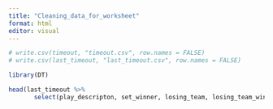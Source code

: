 ```yaml
---
title: "Cleaning_data_for_worksheet"
format: html
editor: visual
---
```


```r
# write.csv(timeout, "timeout.csv", row.names = FALSE)
# write.csv(last_timeout, "last_timeout.csv", row.names = FALSE)
```

```r
library(DT)

head(last_timeout %>% 
       select(play_descripton, set_winner, losing_team, losing_team_wins))
```
